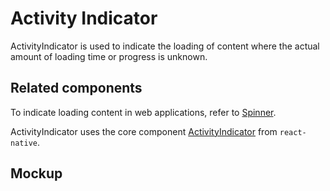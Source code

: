 
<Meta title="Components/Status and Feedback/ActivityIndicator" />

# Activity Indicator

ActivityIndicator is used to indicate the loading of content where the actual
amount of loading time or progress is unknown.

## Related components

To indicate loading content in web applications, refer to
[Spinner](../?path=/docs/components-status-and-feedback-spinner-docs--page).

ActivityIndicator uses the core component
[ActivityIndicator](https://reactnative.dev/docs/activityIndicator) from
`react-native`.

## Mockup

<Figma
  collapsable
  url="https://www.figma.com/file/avvgu5SkbBvS8lGVePBsqO/%F0%9F%92%99-Product%2FMobile?node-id=13095%3A32"
/>
